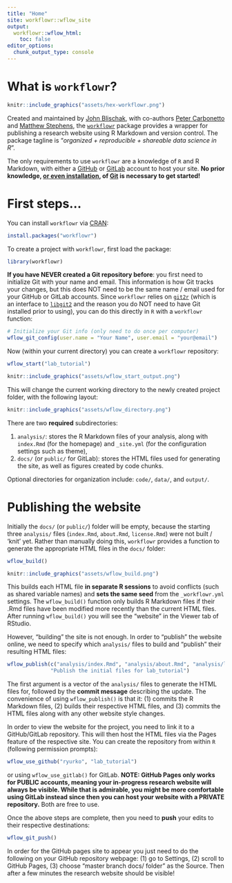 ```yaml
---
title: "Home"
site: workflowr::wflow_site
output:
  workflowr::wflow_html:
    toc: false
editor_options:
  chunk_output_type: console
---
```


# What is `workflowr`?

```r
knitr::include_graphics("assets/hex-workflowr.png")
```

Created and maintained by [John Blischak](https://jdblischak.com/), with co-authors 
[Peter Carbonetto](https://pcarbo.github.io/) and [Matthew Stephens](http://stephenslab.uchicago.edu/), the [`workflowr`](https://jdblischak.github.io/workflowr/) package provides a wrapper
for publishing a research website using R Markdown and version control. 
The package tagline is "_organized + reproducible + shareable data science in R_".

The only requirements to use `workflowr` are a knowledge of `R` and R Markdown, with
either a [GitHub](https://github.com/) or [GitLab](https://gitlab.com/) account to
host your site. __No prior knowledge, [or even installation](https://jdblischak.github.io/workflowr/articles/wflow-04-how-it-works.html), of [Git](https://git-scm.com/) is necessary to get started!__

# First steps...

You can install `workflowr` via [CRAN](https://cran.r-project.org/package=workflowr):

```r
install.packages("workflowr")
```

To create a project with `workflowr`, first load the package:

```r
library(workflowr)
```

__If you have NEVER created a Git repository before__: you first need to initialize
Git with your name and email. This information is how Git tracks your changes, but
this does NOT need to be the same name / email used for your GitHub or GitLab accounts. 
Since `workflowr` relies on [`git2r`](https://cran.r-project.org/package=git2r) (which
is an interface to [`libgit2`](https://libgit2.github.com/) and the reason you 
do NOT need to have Git installed prior to using), you can do this directly in `R` 
with a `workflowr` function:

```r
# Initialize your Git info (only need to do once per computer)
wflow_git_config(user.name = "Your Name", user.email = "your@email")
```

Now (within your current directory) you can create a `workflowr` repository:

```r
wflow_start("lab_tutorial")
```

```r
knitr::include_graphics("assets/wflow_start_output.png")
```

This will change the current working directory to the newly created project 
folder, with the following layout:

```r
knitr::include_graphics("assets/wflow_directory.png")
```

There are two __required__ subdirectories:

#. `analysis/`: stores the R Markdown files of your analysis, along with `index.Rmd` (for the homepage) and  `_site.yml` (for the configuration settings such as theme),
#. `docs/` (or `public/` for GitLab): stores the HTML files used for generating the site, as well as figures created by code chunks.

Optional directories for organization include: `code/`, `data/`, and `output/`.

# Publishing the website

Initially the `docs/` (or `public/`) folder will be empty, because the starting three `analysis/`
files (`index.Rmd`, `about.Rmd`, `license.Rmd`) were not built / 'knit' yet. Rather than
manually doing this, `workflowr` provides a function to generate the appropriate 
HTML files in the `docs/` folder:

```r
wflow_build()
```

```r
knitr::include_graphics("assets/wflow_build.png")
```

This builds each HTML file __in separate R sessions__ to avoid conflicts (such as
shared variable names) and __sets the same seed__ from the `_workflowr.yml` settings.
The `wflow_build()` function only builds R Markdown files if their .Rmd files have
been modified more recently than the current HTML files. After running `wflow_build()` you
will see the "website" in the Viewer tab of RStudio.

However, "building" the site is not enough. In order to "publish" the website online,
we need to specify which `analysis/` files to build and "publish" their resulting
HTML files:

```r
wflow_publish(c("analysis/index.Rmd", "analysis/about.Rmd", "analysis/license.Rmd"),
              "Publish the initial files for lab_tutorial")
```

The first argument is a vector of the `analysis/` files to generate the HTML files
for, followed by the __commit message__ describing the update. The convenience of
using `wflow_publish()` is that it: (1) commits the R Markdown files, (2) builds
their respective HTML files, and (3) commits the HTML files along with any other
website style changes.

In order to view the website for the project, you need to link it to a 
GitHub/GitLab repository. This will then host the HTML files via the Pages 
feature of the respective site. You can create the repository from within `R` 
(following permission prompts):

```r
wflow_use_github("ryurko", "lab_tutorial")
```

or using `wflow_use_gitlab()` for GitLab. __NOTE: GitHub Pages only works for PUBLIC
accounts, meaning your in-progress research website will always be visible. While
that is admirable, you might be more comfortable using GitLab instead since then you
can host your website with a PRIVATE repository.__ Both are free to use.

Once the above steps are complete, then you need to __push__ your edits to their
respective destinations:

```r
wflow_git_push()
```

In order for the GitHub pages site to appear you just need to do the following on
your GitHub repository webpage: (1) go to Settings, (2) scroll to GitHub Pages,
(3) choose “master branch docs/ folder” as the Source. Then after a few minutes the
research website should be visible!







